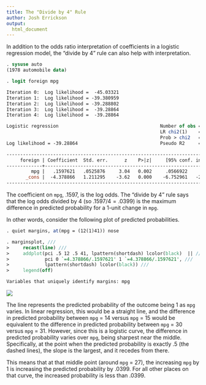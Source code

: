 ```yaml
---
title: The "Divide by 4" Rule
author: Josh Errickson
output:
  html_document
---
```


In addition to the odds ratio interpretation of coefficients in a logistic
regression model, the "divide by 4" rule can also help with interpretation.

```stata
. sysuse auto
(1978 automobile data)

. logit foreign mpg

Iteration 0:  Log likelihood =  -45.03321  
Iteration 1:  Log likelihood = -39.380959  
Iteration 2:  Log likelihood = -39.288802  
Iteration 3:  Log likelihood =  -39.28864  
Iteration 4:  Log likelihood =  -39.28864  

Logistic regression                                     Number of obs =     74
                                                        LR chi2(1)    =  11.49
                                                        Prob > chi2   = 0.0007
Log likelihood = -39.28864                              Pseudo R2     = 0.1276

------------------------------------------------------------------------------
     foreign | Coefficient  Std. err.      z    P>|z|     [95% conf. interval]
-------------+----------------------------------------------------------------
         mpg |   .1597621   .0525876     3.04   0.002     .0566922     .262832
       _cons |  -4.378866   1.211295    -3.62   0.000    -6.752961   -2.004771
------------------------------------------------------------------------------

```

The coefficient on `mpg`, .1597, is the log odds. The "divide by 4" rule says
that the log odds divided by 4 (so $.1597/4 = .0399$) is the maximum difference
in predicted probability for a 1-unit change in `mpg`.

In other words, consider the following plot of predicted probabilities.

```stata
. quiet margins, at(mpg = (12(1)41)) nose

. marginsplot, ///
>     recast(line) ///
>     addplot(pci .5 12 .5 41, lpattern(shortdash) lcolor(black)  || ///
>             pci 0 `=4.378866/.1597621' 1 `=4.378866/.1597621', ///
>             lpattern(shortdash) lcolor(black)) ///
>     legend(off)

Variables that uniquely identify margins: mpg

```

![](graphs/divideby4.svg)


The line represents the predicted probability of the outcome being 1 as `mpg`
varies. In linear regression, this would be a straight line, and the difference
in predicted probability between `mpg` = 14 versus `mpg` = 15 would be
equivalent to the difference in predicted probability between `mpg` = 30 versus
`mpg` = 31. However, since this is a logistic curve, the difference in predicted
probability varies over `mpg`, being sharpest near the middle. Specifically, at
the point when the predicted probability is exactly .5 (the dashed lines), the
slope is the largest, and it recedes from there.

This means that at that middle point (around `mpg` = 27), the increasing `mpg`
by 1 is increasing the predicted probability by .0399. For all other places on
that curve, the increased probability is less than .0399.
